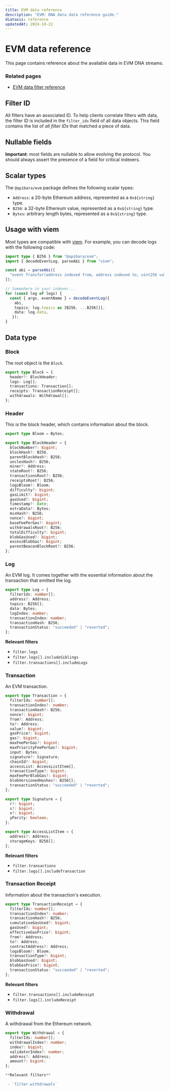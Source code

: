 ```yaml
---
title: EVM data reference
description: "EVM: DNA data data reference guide."
diataxis: reference
updatedAt: 2024-10-22
---
```


# EVM data reference

This page contains reference about the available data in EVM DNA streams.

### Related pages

- [EVM data filter reference](/docs/v2/networks/evm/filter)

## Filter ID

All filters have an associated ID. To help clients correlate filters with data,
the filter ID is included in the `filter_ids` field of all data objects.
This field contains the list of _all filter IDs_ that matched a piece of data.

## Nullable fields

**Important**: most fields are nullable to allow evolving the protocol. You should
always assert the presence of a field for critical indexers.

## Scalar types

The `@apibara/evm` package defines the following scalar types:

 - `Address`: a 20-byte Ethereum address, represented as a `0x${string}` type.
 - `B256`: a 32-byte Ethereum value, represented as a `0x${string}` type.
 - `Bytes`: arbitrary length bytes, represented as a `0x${string}` type.

## Usage with viem

Most types are compatible with [viem](https://viem.sh/).
For example, you can decode logs with the following code:

```ts
import type { B256 } from "@apibara/evm";
import { decodeEventLog, parseAbi } from "viem";

const abi = parseAbi([
  "event Transfer(address indexed from, address indexed to, uint256 value)",
]);

// Somewhere in your indexer...
for (const log of logs) {
  const { args, eventName } = decodeEventLog({
    abi,
    topics: log.topics as [B256, ...B256[]],
    data: log.data,
   });
}
```

## Data type

### Block

The root object is the `Block`.

```ts
export type Block = {
  header?: BlockHeader;
  logs: Log[];
  transactions: Transaction[];
  receipts: TransactionReceipt[];
  withdrawals: Withdrawal[];
};
```

### Header

This is the block header, which contains information about the block.

```ts
export type Bloom = Bytes;

export type BlockHeader = {
  blockNumber?: bigint;
  blockHash?: B256,
  parentBlockHash?: B256;
  unclesHash?: B256;
  miner?: Address;
  stateRoot?: B256;
  transactionsRoot?: B256;
  receiptsRoot?: B256;
  logsBloom?: Bloom;
  difficulty?: bigint;
  gasLimit?: bigint;
  gasUsed?: bigint;
  timestamp?: Date;
  extraData?: Bytes;
  mixHash?: B256;
  nonce?: bigint;
  baseFeePerGas?: bigint;
  withdrawalsRoot?: B256;
  totalDifficulty?: bigint;
  blobGasUsed?: bigint;
  excessBlobGas?: bigint;
  parentBeaconBlockRoot?: B256;
};
```

### Log

An EVM log. It comes together with the essential information about the transaction
that emitted the log.

```ts
export type Log = {
  filterIds: number[];
  address?: Address;
  topics: B256[];
  data: Bytes;
  logIndex: number;
  transactionIndex: number;
  transactionHash: B256;
  transactionStatus: "succeeded" | "reverted";
};
```

**Relevant filters**

 - `filter.logs`
 - `filter.logs[].includeSiblings`
 - `filter.transactions[].includeLogs`

### Transaction

An EVM transaction.

```ts
export type Transaction = {
  filterIds: number[];
  transactionIndex?: number;
  transactionHash?: B256;
  nonce?: bigint;
  from?: Address;
  to?: Address;
  value?: bigint;
  gasPrice?: bigint;
  gas?: bigint;
  maxFeePerGas?: bigint;
  maxPriorityFeePerGas?: bigint;
  input: Bytes;
  signature?: Signature;
  chainId?: bigint;
  accessList: AccessListItem[],
  transactionType?: bigint;
  maxFeePerBlobGas?: bigint;
  blobVersionedHashes?: B256[];
  transactionStatus: "succeeded" | "reverted";
};

export type Signature = {
  r?: bigint;
  s?: bigint;
  v?: bigint;
  yParity: boolean;
};

export type AccessListItem = {
  address?: Address;
  storageKeys: B256[];
};
```

**Relevant filters**

- `filter.transactions`
- `filter.logs[].includeTransaction`

### Transaction Receipt

Information about the transaction's execution.

```ts
export type TransactionReceipt = {
  filterIds: number[];
  transactionIndex?: number;
  transactionHash?: B256;
  cumulativeGasUsed?: bigint;
  gasUsed?: bigint;
  effectiveGasPrice?: bigint;
  from?: Address;
  to?: Address;
  contractAddress?: Address;
  logsBloom?: Bloom;
  transactionType?: bigint;
  blobGasUsed?: bigint;
  blobGasPrice?: bigint;
  transactionStatus: "succeeded" | "reverted";
};
```

**Relevant filters**

- `filter.transactions[].includeReceipt`
- `filter.logs[].includeReceipt`

### Withdrawal

A withdrawal from the Ethereum network.

```ts
export type Withdrawal = {
  filterIds: number[];
  withdrawalIndex?: number;
  index?: bigint;
  validatorIndex?: number;
  address?: Address;
  amount?: bigint;
};

**Relevant filters**

 - `filter.withdrawals`
